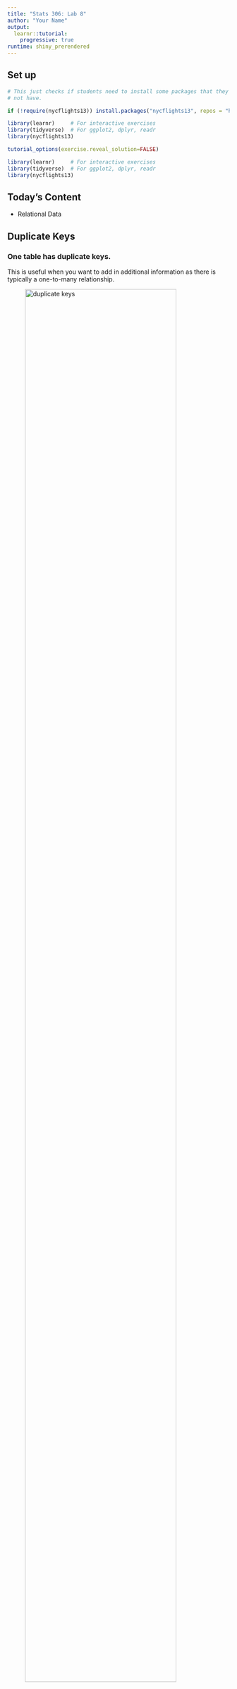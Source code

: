 ```yaml
---
title: "Stats 306: Lab 8"
author: "Your Name"
output: 
  learnr::tutorial:
    progressive: true
runtime: shiny_prerendered
---
```


## Set up

```r
# This just checks if students need to install some packages that they might 
# not have.

if (!require(nycflights13)) install.packages("nycflights13", repos = "http://cran.us.r-project.org")
```

```r
library(learnr)     # For interactive exercises
library(tidyverse)  # For ggplot2, dplyr, readr
library(nycflights13)

tutorial_options(exercise.reveal_solution=FALSE)
```

```r
library(learnr)     # For interactive exercises
library(tidyverse)  # For ggplot2, dplyr, readr
library(nycflights13)
```


## Today's Content


-   Relational Data



## Duplicate Keys

### One table has duplicate keys.

This is useful when you want to add in additional information as there is typically a one-to-many relationship.

![duplicate keys](images/join-one-to-many.png){width=90%}
```r
x <- tribble(
  ~key, ~val_x,
     1, "x1",
     2, "x2",
     2, "x3",
     1, "x4"
)

y <- tribble(
  ~key, ~val_y,
     1, "y1",
     2, "y2"
)

left_join(x, y, by="key")
```


### Both tables have duplicate keys.

This represents a many-to-many join and is usually an error since they key does not uniquely identify observations in either table. Joining duplicated keys results in the Cartesian product of all the possible matches.

![duplicate keys](images/join-many-to-many.png){width=90%}

```r
x <- tribble(
  ~key, ~val_x,
     1, "x1",
     2, "x2",
     2, "x3",
     3, "x4"
)
y <- tribble(
  ~key, ~val_y,
     1, "y1",
     2, "y2",
     2, "y3",
     3, "y4"
)

left_join(x, y, by = "key")
```


## Defining the Key Columns

When we do a join using `left_join`, R takes as the key whatever column names the two tables have in common. 

### Default `by=NULL`

The defaul `by=NULL` uses all variables that appear in both tables, the so-called natural join. For example, the `flights2` and `weather` tables match on their common variables: year, month, day, hour, and origin.

```r
flights2 <- flights %>% 
  select(year:day, hour, origin, dest, tailnum, carrier)
```


```r
names(flights2)
names(weather)
```

The `flights2` and `weather` tables match on their common variables: year, month, day, hour and origin.

```r
flights2 %>% 
  left_join(weather)
```

We can check the two tables separately:
```r
flights2 %>% filter(year==2013, month==1, day==1, hour==5, origin=="EWR")
weather %>% filter(year==2013, month==1, day==1, hour==5, origin=="EWR")
```

### `by=c("a"="b")`

A named character vector: by = c("a" = "b"). This will match variable a in table x to variable b in table y. The variables from x will be used in the output. For example, if we want to draw a map we need to combine the flights data with the airports data which contains the location (lat and lon) of each airport. Each flight has an origin and destination airport, so we need to specify which one we want to join to:

```r
flights2 %>% 
  left_join(airports, c("dest" = "faa")) %>% head

flights2 %>% 
  left_join(airports, c("origin" = "faa")) %>% head
```


## Exercises

### Question 1

Using the two tables `flights` and `planes` to make a new table `age_delay` that contains the tail number of a plane, the number of flying records of a plane in `flights`, the age of a plane and its average arrival delays.

**Hints:** *in table flights, you can use group_by() and summarise() to get the average arrival delay for each plane, and in table plane, variable year tells you the year manufactured. Data in table flights are in 2013.*


```r

```


```r
age_delay <- left_join(...)
```


```r
delay <- group_by(flights, tailnum) %>% summarise(avg_delay = mean(arr_delay, na.rm=TRUE), n = n()) 
age <- mutate(planes, age = 2013 - year) %>% select(tailnum, age)
age_delay <- left_join(age, delay, by="tailnum") 
```

```r
delay <- group_by(flights, tailnum) %>% summarise(avg_delay = mean(arr_delay, na.rm=TRUE), n = n()) 
age <- mutate(planes, age = 2013 - year) %>% select(tailnum, age)
age_delay <- left_join(age, delay, by="tailnum") 
```

### Question 2
Consider the planes with less than 50 flying records, and are less than 30 years old. Is there a relationship between the age of a plane and its delays? Draw a scatter plot and a smooth line to answer this question.

```r

```

```r
age_delay %>% filter(...)
```

```r
age_delay %>% filter(n > 50, age < 30) %>% 
  ggplot(aes(x = age, y = avg_delay))+
  geom_point()+
  geom_smooth()
```


## Filtering Joins

### Semi-join

`semi_join(x, y)` keeps all the observations in `x` that are also in `y`.

![semi_join](images/join-semi.png){width=90%}


**Exercise**: Filter flights to only show flights with planes that have flown at least 100 flights.

```r

```

```r
#You can use function count() to count the unique vlues of one or more variables.
?count
```

```r
planes_many <- flights %>% 
  count(tailnum, sort=TRUE) %>% 
  filter(n > 100)

semi_join(flights, planes_many)
```

### Anti-join

The opposite of a semi-join is an anti-join: keeps all the observations in `x` that are not in `y`.

![anti_join](images/join-anti.png){width=90%}


**Exercise**: Check the variable `carrier` in `flights`, what do the tail numbers that don’t have a matching record in planes have in common? Show the number of tailnumbers that don’t have a matching record in planes for each carrier.

```r

```

```r
flights %>% anti_join(...) 
# You can use function count()
```

```r
flights %>% 
  anti_join(planes, by="tailnum") %>% 
  count(carrier, sort = TRUE)
```


## Exercises

Compute the average arrival delay by destination, then join on the airports data frame so you can show the spatial distribution of arrival delays. Visualize the delays on a map of the United States.

**Hints**: *You can use semi-join() to filter the flights that have 
destinations in the table airports, and then calculate the average arrival delays for 
each destination*

```r

```

```r
# An easy way to draw a map of the United States:
ggplot(..., aes(lon, lat)) +
  borders("state") +
  coord_quickmap() + ...

```

```r
flights %>% 
  semi_join(airports, c("dest" = "faa")) %>%
  group_by(dest) %>% 
  summarise(delay = mean(arr_delay, na.rm=TRUE)) %>% 
  left_join(airports, by = c("dest"="faa")) %>% 
  ggplot(aes(lon, lat)) +
  borders("state") +
  geom_point(aes(colour = delay)) +
  coord_quickmap()+
  scale_color_gradient2(low = "blue", high = "red")

```

